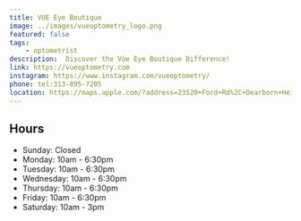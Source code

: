 ```yaml
---
title: VUE Eye Boutique
image: ../images/vueoptometry_logo.png
featured: false
tags: 
    - optometrist
description:  Discover the Vùe Eye Boutique Difference!
link: https://vueoptometry.com
instagram: https://www.instagram.com/vueoptometry/
phone: tel:313-895-7205
location: https://maps.apple.com/?address=23520+Ford+Rd%2C+Dearborn+Heights%2C+MI+48127%2C+United+States&auid=1481489980836099725&ll=42.3273408%2C-83.2668473&lsp=9902&q=V%C3%B9e+Eye+Boutique
---
```


## Hours

- Sunday: Closed
- Monday: 10am - 6:30pm
- Tuesday: 10am - 6:30pm
- Wednesday: 10am - 6:30pm
- Thursday: 10am - 6:30pm
- Friday: 10am - 6:30pm
- Saturday: 10am - 3pm